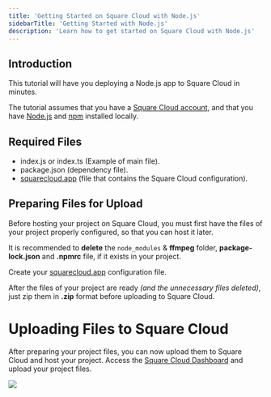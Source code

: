 ```yaml
---
title: 'Getting Started on Square Cloud with Node.js'
sidebarTitle: 'Getting Started with Node.js'
description: 'Learn how to get started on Square Cloud with Node.js'
---
```


## Introduction
This tutorial will have you deploying a Node.js app to Square Cloud in minutes.

The tutorial assumes that you have a [Square Cloud account](https://squarecloud.app/login), and that you have [Node.js](https://nodejs.org/en/download/) and [npm](https://www.npmjs.com/package/npm) installed locally.

## Required Files
- index.js or index.ts (Example of main file).
- package.json (dependency file).
- [squarecloud.app](./how-to-create-your-squarecloud-configuration-file) (file that contains the Square Cloud configuration).

## Preparing Files for Upload
Before hosting your project on Square Cloud, you must first have the files of your project properly configured, so that you can host it later.

It is recommended to **delete** the `node_modules` & **ffmpeg** folder, **package-lock.json** and **.npmrc** file, if it exists in your project.

Create your [squarecloud.app](./how-to-create-your-squarecloud-configuration-file) configuration file.

After the files of your project are ready _(and the unnecessary files deleted)_, just zip them in **.zip** format before uploading to Square Cloud.

# Uploading Files to Square Cloud

After preparing your project files, you can now upload them to Square Cloud and host your project.
Access the [Square Cloud Dashboard](https://squarecloud.app/dashboard/upload) and upload your project files.

<Frame>
  <img src="/images/uploading.gif" style={{ borderRadius: '0.5rem' }} />
</Frame>